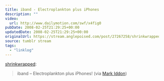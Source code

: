 ```yaml
---
title: iband - Electroplankton plus iPhones
description: ""
video:
  url: http://www.dailymotion.com/swf/x4fig0
pubDate: 2008-02-25T21:29:25+00:00
updatedDate: 2008-02-25T21:29:25+00:00
originalUrl: https://stream.anglepoised.com/post/27267258/shrinkwrappediband-electroplankton-plus
source: tumblr stream
tags:
  - "linklog"
---
```


[shrinkwrapped][1]:

> iband &#8211; Electroplankton plus iPhones! (via [Mark Iddon][2])

[1]: http://tumblefeed.thair.net/post/27235068
[2]: http://markiddon.wordpress.com/2008/02/25/multiplatform-music-to-my-ears/
